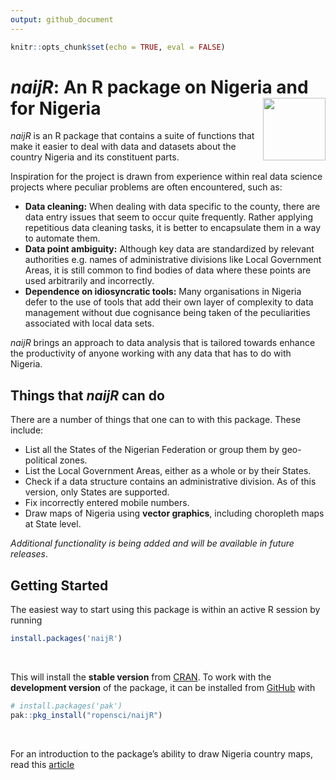 ```yaml
---
output: github_document
---
```


```r
knitr::opts_chunk$set(echo = TRUE, eval = FALSE)
```

# *naijR*: An R package on Nigeria and for Nigeria <img src="man/figures/logo.png" width=100px align="right" />

*naijR* is an R package that contains a suite of functions that make it easier to deal with data and datasets about the country Nigeria and its constituent parts. <br>

Inspiration for the project is drawn from experience within real data science projects where peculiar problems are often encountered, such as:

- **Data cleaning:** When dealing with data specific to the county, there are data entry issues that seem to occur quite frequently. Rather applying repetitious data cleaning tasks, it is better to encapsulate them in a way to automate them.
- **Data point ambiguity:** Although key data are standardized by relevant authorities e.g. names of administrative divisions like Local Government Areas, it is still common to find bodies of data where these points are used arbitrarily and incorrectly.
- **Dependence on idiosyncratic tools:** Many organisations in Nigeria defer to the use of tools that add their own layer of complexity to data management without due cognisance being taken of the peculiarities associated with local data sets. <br>

*naijR* brings an approach to data analysis that is tailored towards enhance the productivity of anyone working with any data that has to do with Nigeria. <br>

## Things that *naijR* can do
There are a number of things that one can to with this package. These include:

- List all the States of the Nigerian Federation or group them by geo-political zones.
- List the Local Government Areas, either as a whole or by their States.
- Check if a data structure contains an administrative division. As of this version, only States are supported.
- Fix incorrectly entered mobile numbers.
- Draw maps of Nigeria using **vector graphics**, including choropleth maps at State level.

*Additional functionality is being added and will be available in future releases*.

## Getting Started
The easiest way to start using this package is within an active R session by running 

```r
install.packages('naijR')
```

<br>

This will install the **stable version** from [CRAN](https://cran.r-project.org/package=naijR). To work with the **development version** of the package, it can be installed from [GitHub](https://github.com/ropensci/naijR) with

```r
# install.packages('pak')
pak::pkg_install("ropensci/naijR")
```

<br>

For an introduction to the package's ability to draw Nigeria country maps, read this [article](articles/nigeria-maps.html)